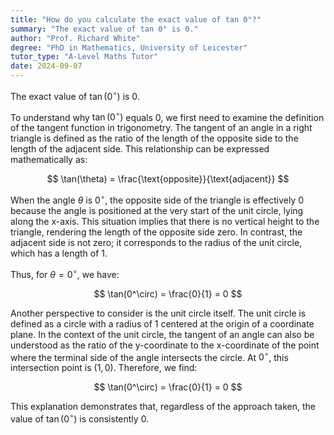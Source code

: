 ```yaml
---
title: "How do you calculate the exact value of tan 0°?"
summary: "The exact value of tan 0° is 0."
author: "Prof. Richard White"
degree: "PhD in Mathematics, University of Leicester"
tutor_type: "A-Level Maths Tutor"
date: 2024-09-07
---
```


The exact value of $\tan(0^\circ)$ is $0$.

To understand why $\tan(0^\circ)$ equals $0$, we first need to examine the definition of the tangent function in trigonometry. The tangent of an angle in a right triangle is defined as the ratio of the length of the opposite side to the length of the adjacent side. This relationship can be expressed mathematically as:

$$
\tan(\theta) = \frac{\text{opposite}}{\text{adjacent}}
$$

When the angle $\theta$ is $0^\circ$, the opposite side of the triangle is effectively $0$ because the angle is positioned at the very start of the unit circle, lying along the x-axis. This situation implies that there is no vertical height to the triangle, rendering the length of the opposite side zero. In contrast, the adjacent side is not zero; it corresponds to the radius of the unit circle, which has a length of $1$.

Thus, for $\theta = 0^\circ$, we have:

$$
\tan(0^\circ) = \frac{0}{1} = 0
$$

Another perspective to consider is the unit circle itself. The unit circle is defined as a circle with a radius of $1$ centered at the origin of a coordinate plane. In the context of the unit circle, the tangent of an angle can also be understood as the ratio of the y-coordinate to the x-coordinate of the point where the terminal side of the angle intersects the circle. At $0^\circ$, this intersection point is $(1, 0)$. Therefore, we find:

$$
\tan(0^\circ) = \frac{0}{1} = 0
$$

This explanation demonstrates that, regardless of the approach taken, the value of $\tan(0^\circ)$ is consistently $0$.
    